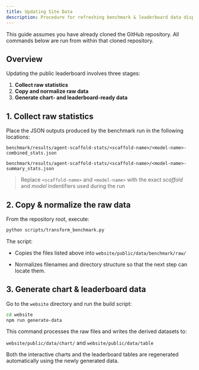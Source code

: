 ```yaml
---
title: Updating Site Data
description: Procedure for refreshing benchmark & leaderboard data displayed on the site
---
```



<Note className="mb-12">
  This guide assumes you have already cloned the GitHub repository. All commands
  below are run from within that cloned repository.
</Note>

## Overview

Updating the public leaderboard involves three stages:

1. **Collect raw statistics**
2. **Copy and normalize raw data**
3. **Generate chart- and leaderboard-ready data**

## 1. Collect raw statistics

Place the JSON outputs produced by the benchmark run in the following locations:

```
benchmark/results/agent-scaffold-stats/<scaffold-name>/<model-name>-combined_stats.json
```

```
benchmark/results/agent-scaffold-stats/<scaffold-name>/<model-name>-summary_stats.json
```

> Replace `<scaffold-name>` and `<model-name>` with the exact _scaffold_ and _model_ indentifiers used during the run

## 2. Copy & normalize the raw data

From the repository root, execute:

```bash
python scripts/transform_benchmark.py
```

The script:

- Copies the files listed above into `website/public/data/benchmark/raw/`

- Normalizes filenames and directory structure so that the next step can locate them.

## 3. Generate chart & leaderboard data

Go to the `website` directory and run the build script:

```bash
cd website
npm run generate-data
```

This command processes the raw files and writes the derived datasets to:

`website/public/data/chart/` and `website/public/data/table`

Both the interactive charts and the leaderboard tables are regenerated automatically using the newly generated data.

